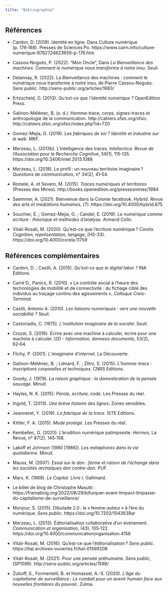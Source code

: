 ```yaml
---
title: "Bibliographie"
---
```


## Références

- Cardon, D. (2019). Identité en ligne. Dans Culture numérique (p. 176‑188). Presses de Sciences Po. https://www.cairn.info/culture-numerique--9782724623659-p-176.htm

- Cassou-Noguès, P. (2022). "Mon Oncle", Dans *La Bienveillance des machines. Comment le numérique nous transforme à notre insu*. Seuil.

- Delannay, R. (2022). La Bienveillance des machines : comment le numérique nous transforme à notre insu, de Pierre Cassou-Noguès. *Sens public*. http://sens-public.org/articles/1683/

- Ertzscheid, O. (2013). *Qu’est-ce que l’identité numérique ?* OpenEdition Press.

- Galinon-Mélénec, B. (s. d.). Homme-trace, corps, signes-traces et anthropologie de la communication. http://cahiers.sfsic.org/sfsic. http://cahiers.sfsic.org/sfsic/index.php?id=720

- Gomez-Mejia, G. (2019). *Les fabriques de soi ? Identité et industrie sur le web*. MKF.

- Merzeau, L. (2013b). L’intelligence des traces. *Intellectica. Revue de l’Association pour la Recherche Cognitive*, 59(1), 115‑135. https://doi.org/10.3406/intel.2013.1088

- Merzeau, L. (2018). Le profil : un nouveau territoire imaginaire ? *Questions de communication*, n° 34(2), 41‑54.

- Romele, A. et Severo, M. (2015). *Traces numériques et territoires* (Presses des Mines). http://books.openedition.org/pressesmines/1984

- Saemmer, A. (2021). Bienvenue dans la Colonie facebook. *Hybrid. Revue des arts et médiations humaines*, (7). https://doi.org/10.4000/hybrid.675

- Souchier, E. ; Gomez-Mejia, G. ; Candel, E. (2019). *Le numérique comme écriture : théorique et méthodes d’analyse*. Armand Colin.

- Vitali-Rosati, M. (2020). Qu’est-ce que l’écriture numérique ? *Corela. Cognition, représentation, langage*, (HS-33). https://doi.org/10.4000/corela.11759

## Références complémentaires 

- Cardon, D. ; Casilli, A. (2015). *Qu’est-ce que le digital labor ?* INA Editions.

- Carré D., Panico, R. (2010). « Le contrôle social à l’heure des technologies de mobilité et
de connectivité : du fichage ciblé des individus au traçage continu des agissements », *Colloque Creis-Terminal*.

- Casilli, Antonio A. (2010). *Les liaisons numériques : vers une nouvelle sociabilité ?* Seuil.

- Castoriadis, C. (1975). *L’institution imaginaire de la société*. Seuil.

- Crozat, S. (2016). Écrire avec une machine à calculer, écrire pour une machine à calculer. *I2D - Information, donnees documents*, 53(2), 62‑64.

- Flichy, P. (2001). *L’imaginaire d’internet*. La Découverte.

- Galinon-Mélénec, B. ; Liénard, F. ; Zlitni, S. (2015). *L’homme-trace : inscriptions corporelles et techniques*. CNRS Editions.

- Goody, J. (1979). *La raison graphique : la domestication de la pensée sauvage*. Minuit.

- Hayles, N. K. (2015). *Parole, écriture, code*. Les Presses du réel.

- Ingold, T. (2013). *Une brève histoire des lignes*. Zones sensibles.

- Jeanneret, Y. (2019). *La fabrique de la trace*. ISTE Editions.

- Kittler, F. A. (2015). *Mode protégé*. Les Presses du réel.

- Kembellec, G. (2020). L’érudition numérique palimpseste. *Hermes*, La Revue, n° 87(2), 145‑158.

- Lakoff et Johnson (1980 [1986]). *Les métaphores dans la vie quotidienne*. Minuit.

- Mauss, M. (2007). *Essai sur le don : forme et raison de l'échange dans les sociétés archaïques don contre-don*. PUF.

- Marx, K. (1968). *Le Capital. Livre I*. Gallimard.

- Le billet de blog de Christophe Masutti : https://framablog.org/2022/08/29/bifurquer-avant-limpact-limpasse-du-capitalisme-de-surveillance/

- Monjour, S. (2015). Dibutade 2.0 : la « femme-auteur » à l’ère du numérique. *Sens public*. https://doi.org/10.7202/1043638ar

- Merzeau, L. (2013). Éditorialisation collaborative d’un événement. *Communication et organisation*, (43), 105‑122. https://doi.org/10.4000/communicationorganisation.4158

- Vitali-Rosati, M. (2016). Qu’est-ce que l’éditorialisation ? *Sens public*. https://hal.archives-ouvertes.fr/hal-01599208

- Vitali-Rosati, M. (2021). Pour une pensée préhumaine. *Sens public*, (SP1596). http://sens-public.org/articles/1598/

- Zuboff, S., Formentelli, B. et Homassel, A.-S. (2020). *L’âge du capitalisme de surveillance : Le combat pour un avenir humain face aux nouvelles frontières du pouvoir*. Zulma.
